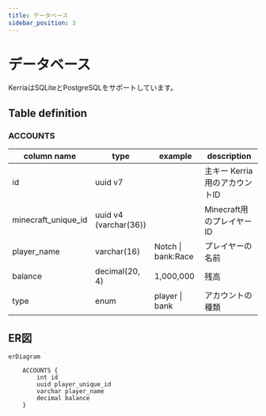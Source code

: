 ```yaml
---
title: データベース
sidebar_position: 3
---
```



# データベース

KerriaはSQLiteとPostgreSQLをサポートしています。

## Table definition

### ACCOUNTS

<table>
    <thead>
        <tr>
            <th>column name</th>
            <th>type</th>
            <th>example</th>
            <th>description</th>
        </tr>
    </thead>
    <tbody>
        <tr>
            <td>id</td>
            <td>uuid v7</td>
            <td><UUIDV7 /></td>
            <td>主キー Kerria用のアカウントID</td>
        </tr>
        <tr>
            <td>minecraft_unique_id</td>
            <td>uuid v4 <br /> (varchar(36))</td>
            <td><UUIDV4 /></td>
            <td>Minecraft用のプレイヤーID</td>
        </tr>
        <tr>
            <td>player_name</td>
            <td>varchar(16)</td>
            <td>Notch | bank:Race</td>
            <td>プレイヤーの名前</td>
        </tr>
        <tr>
            <td>balance</td>
            <td>decimal(20, 4)</td>
            <td>1,000,000</td>
            <td>残高</td>
        </tr>
        <tr>
            <td>type</td>
            <td>enum</td>
            <td>player | bank</td>
            <td>アカウントの種類</td>
        </tr>
    </tbody>
</table>

## ER図

```mermaid
erDiagram

    ACCOUNTS {
        int id
        uuid player_unique_id
        varchar player_name
        decimal balance
    }

```